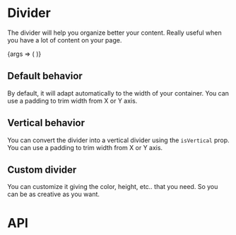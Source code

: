 

<Meta title="Components/Divider" component={Divider} />

# Divider

The divider will help you organize better your content. Really useful when you have a lot of content on your page.

<Story name="playground" parameters={getPlaygroundStoryParams()}>
	{args => (
		<Flex alignItems="center" height="50px" justifyContent="center" width="800px">
			<Divider {...args} />
		</Flex>
	)}
</Story>

## Default behavior

By default, it will adapt automatically to the width of your container. You can use a padding to trim width from X or Y axis.

<Canvas>
	<Story name="default" parameters={getFixedStoryParams()}>
		<Flex width="800px">
			<Divider />
		</Flex>
	</Story>
</Canvas>

## Vertical behavior

You can convert the divider into a vertical divider using the `isVertical` prop. You can use a padding to trim width from X or Y axis.

<Canvas>
	<Story name="vertical" parameters={getFixedStoryParams()}>
		<Flex height={50} width={20}>
			<Divider isVertical />
		</Flex>
	</Story>
</Canvas>

## Custom divider

You can customize it giving the color, height, etc.. that you need. So you can be as creative as you want.

<Canvas>
	<Story name="custom color" parameters={getFixedStoryParams()}>
		<Flex width="800px">
			<Divider backgroundColor="red.500" height="2px" />
		</Flex>
	</Story>
	<Story name="creative color" parameters={getFixedStoryParams()}>
		<Flex width="800px">
			<Divider background="linear-gradient(90deg, rgba(2,0,36,1) 0%, rgba(9,9,121,1) 16%, rgba(0,212,255,1) 50%)" />
		</Flex>
	</Story>
</Canvas>

# API

<ArgsTable of={Divider} />
